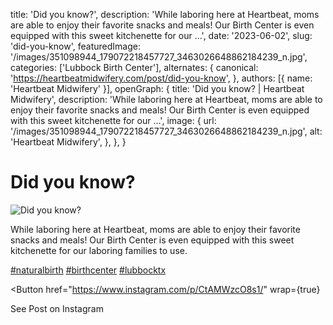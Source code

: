   title: 'Did you know?',
  description: 'While laboring here at Heartbeat, moms are able to enjoy their favorite snacks and meals! Our Birth Center is even equipped with this sweet kitchenette for our ...',
  date: '2023-06-02',
  slug: 'did-you-know',
  featuredImage: '/images/351098944_179072218457727_3463026648862184239_n.jpg',
  categories: ['Lubbock Birth Center'],
  alternates: {
    canonical: 'https://heartbeatmidwifery.com/post/did-you-know',
  },
  authors: [{ name: 'Heartbeat Midwifery' }],
  openGraph: {
    title: 'Did you know? | Heartbeat Midwifery',
    description: 'While laboring here at Heartbeat, moms are able to enjoy their favorite snacks and meals! Our Birth Center is even equipped with this sweet kitchenette for our ...',
    image: {
      url: '/images/351098944_179072218457727_3463026648862184239_n.jpg',
      alt: 'Heartbeat Midwifery',
    },
  },
}


# Did you know?

<Image
  src="/images/351098944_179072218457727_3463026648862184239_n.jpg"
  size="large"
  wrap={true}
  alt="Did you know?"
/>

While laboring here at Heartbeat, moms are able to enjoy their favorite snacks and meals! Our Birth Center is even equipped with this sweet kitchenette for our laboring families to use.

[#naturalbirth](https://www.instagram.com/explore/tags/naturalbirth/) [#birthcenter](https://www.instagram.com/explore/tags/birthcenter/) [#lubbocktx](https://www.instagram.com/explore/tags/lubbocktx/)

<Button
  href="https://www.instagram.com/p/CtAMWzcO8s1/"
  wrap={true}
>
  See Post on Instagram
</Button>
